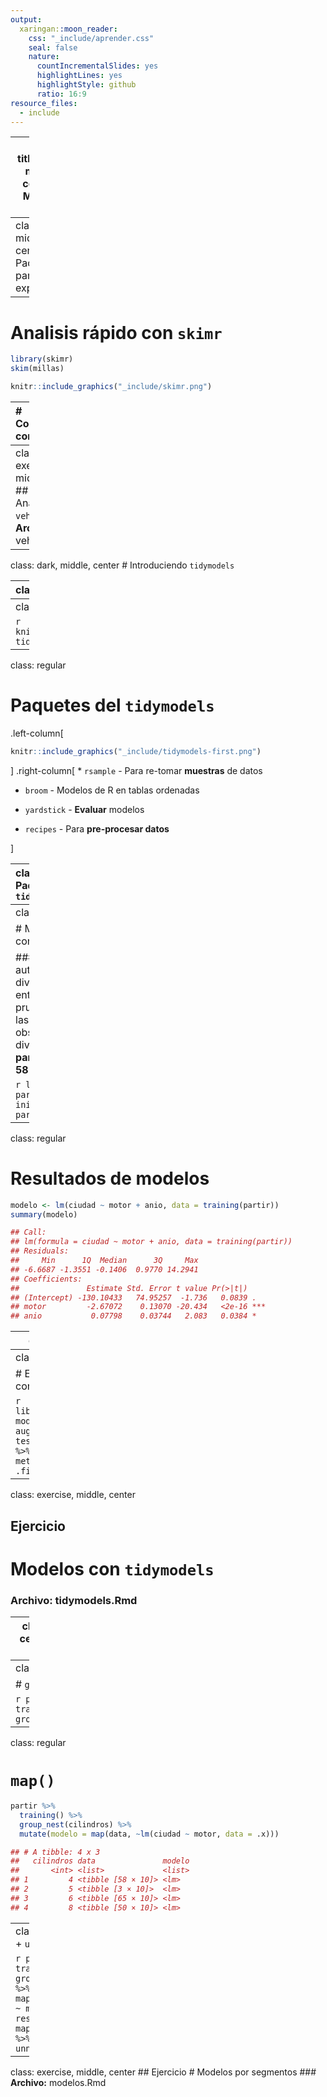 ```yaml
---
output:
  xaringan::moon_reader:
    css: "_include/aprender.css"
    seal: false
    nature:
      countIncrementalSlides: yes
      highlightLines: yes
      highlightStyle: github
      ratio: 16:9
resource_files:
  - include
---
```

---
class: title-slide, middle, center
# Modelar con **R**

---
class: dark, middle, center
# Paquetes para exploración

---
# Analisis rápido con `skimr`

```r
library(skimr)
skim(millas) 
```
```r
knitr::include_graphics("_include/skimr.png")
```

---
# Correlaciones con `corrr`

### Paquete especializado en el manejo de correlaciones. 

.left-column[
```r
library(corrr)

millas %>% 
 select_if(is.numeric) %>%
 correlate() %>% 
 shave()  %>% 
 rplot()
```
]

.right-column[
```r
knitr::include_graphics("_include/corrr.png")
```
]

---
class: exercise, middle, center
## Ejercicio
# Analyzar `vehiculos`
### **Archivo:** 05-vehiculos.Rmd

---
class: dark, middle, center
# Introduciendo `tidymodels`

---
class: regular

#`tidymodels`

.left-column[
```r
knitr::include_graphics("_include/06-tidymodels_hex.png")
```
]
.right-column[
### Conjunto de paquetes para modelamiento y análisis estadístico  
### Comparten la misma filosofía de diseño, grámatica, y estructuras que el `tidyverse`
]

---
class: regular
# Lo que cubre el `tidymodels` 

```r
knitr::include_graphics("_include/cubre-tidymodels.png")
```

---
class: regular

# Paquetes del `tidymodels`

.left-column[
```r
knitr::include_graphics("_include/tidymodels-first.png")
```
]
.right-column[
* `rsample` - Para re-tomar **muestras** de datos 

* `broom` - Modelos de R en tablas ordenadas

* `yardstick` - **Evaluar** modelos

* `recipes` - Para **pre-procesar datos**

]

---
class: regular
# Paquetes del `tidymodels`

.left-column[
```r
knitr::include_graphics("_include/tidymodels-second.png")
```
]
.right-column[
* `infer` - Inferencias estadísticas

* `tidypredict` - Traduce predicciones a SQL

* `tidyposterior` - Compara modelos Bayes

* `tidytext` - Datos de texto
]

---
class: regular

# Muestra de datos con `rsample`

### `initial_split()` automáticamente divide los datos para entrenamiento y prueba.  En este caso, las 234 observaciones se dividieron en **176 para entrenamiento y 58 para prueba**.

```r
library(rsample)
partir <- initial_split(millas)
partir
```
```r
## <176/58/234>
```
---
class: regular

# Resultados de modelos

```r
modelo <- lm(ciudad ~ motor + anio, data = training(partir))
summary(modelo)
```
```r
## Call:
## lm(formula = ciudad ~ motor + anio, data = training(partir))
## Residuals:
##     Min      1Q  Median      3Q     Max 
## -6.6687 -1.3551 -0.1406  0.9770 14.2941 
## Coefficients:
##               Estimate Std. Error t value Pr(>|t|)    
## (Intercept) -130.10433   74.95257  -1.736   0.0839 .  
## motor         -2.67072    0.13070 -20.434   <2e-16 ***
## anio           0.07798    0.03744   2.083   0.0384 *  
```

---
class: regular

# Resultados ordenados con `broom`

```r
library(broom); tidy(modelo)
```
```r
##   term         estimate std.error statistic  p.value
##   <chr>           <dbl>     <dbl>     <dbl>    <dbl>
## 1 (Intercept) -130.       75.0        -1.74 8.39e- 2
## 2 motor         -2.67      0.131     -20.4  1.07e-53
## 3 anio           0.0780    0.0374      2.08 3.84e- 2
```

```r
glance(modelo)
```
```r
##   r.squared adj.r.squared sigma statistic  p.value    df  
##       <dbl>         <dbl> <dbl>     <dbl>    <dbl> <int> 
## 1     0.644         0.641  2.55      209. 1.40e-52     3 
```

---
class: regular

# Evalúe modelos con `yardstick`

```r
library(yardstick)
modelo %>%
  augment(newdata = testing(partir)) %>% 
  metrics(ciudad, .fitted)
```
```r
## # A tibble: 3 x 3
##   .metric .estimator .estimate
##   <chr>   <chr>          <dbl>
## 1 rmse    standard       2.43 
## 2 rsq     standard       0.684
## 3 mae     standard       1.80 
```
---
class: exercise, middle, center

## Ejercicio
# Modelos con `tidymodels`
### **Archivo:** tidymodels.Rmd

---
class: dark, middle, center
# Modelo por sección

---
class: regular

# `group_nest()`

```r
partir %>%
  training() %>%
  group_nest(cilindros)
```
```r
## # A tibble: 4 x 2
##   cilindros data              
##       <int> <list>            
## 1         4 <tibble [58 × 10]>
## 2         5 <tibble [3 × 10]> 
## 3         6 <tibble [65 × 10]>
## 4         8 <tibble [50 × 10]>
```

---
class: regular

# `map()`

```r
partir %>%
  training() %>%
  group_nest(cilindros) %>%
  mutate(modelo = map(data, ~lm(ciudad ~ motor, data = .x)))
```
```r
## # A tibble: 4 x 3
##   cilindros data               modelo
##       <int> <list>             <list>
## 1         4 <tibble [58 × 10]> <lm>  
## 2         5 <tibble [3 × 10]>  <lm>  
## 3         6 <tibble [65 × 10]> <lm>  
## 4         8 <tibble [50 × 10]> <lm>  
```

---
class: regular
# `map()` + `unnest()` 

```r
partir %>%
  training() %>%
  group_nest(cilindros) %>%
  mutate(modelo = map(data, ~lm(ciudad ~ motor, data = .x)),
         resultados = map(modelo, glance)) %>%
  unnest(resultados)
```
```r
##   cilindros data          modelo r.squared adj.r.squared sigma
##       <int> <list>        <list>     <dbl>         <dbl> <dbl>
## 1         4 <tibble [58 … <lm>      0.236        0.222   3.23
## 2         5 <tibble [3 ×… <lm>      0            0       0.577
## 3         6 <tibble [65 … <lm>      0.290        0.279   1.42
## 4         8 <tibble [50 … <lm>      0.0218       0.00141 1.65
```
---
class: exercise, middle, center
## Ejercicio
# Modelos por segmentos
### **Archivo:** modelos.Rmd
